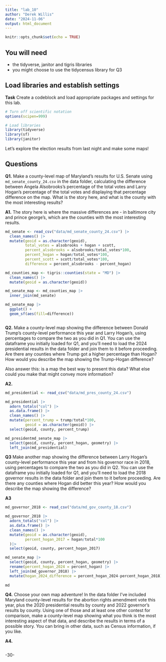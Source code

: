 ```yaml
---
title: "lab_10"
author: "Derek Willis"
date: "2024-11-06"
output: html_document
---
```


```r
knitr::opts_chunk$set(echo = TRUE)
```

## You will need

-   the tidyverse, janitor and tigris libraries
-   you might choose to use the tidycensus library for Q3

## Load libraries and establish settings

**Task** Create a codeblock and load appropriate packages and settings for this lab.

```r
# Turn off scientific notation
options(scipen=999)

# Load libraries
library(tidyverse)
library(sf)
library(janitor)

```

Let's explore the election results from last night and make some maps!

## Questions

**Q1.** Make a county-level map of Maryland's results for U.S. Senate using `md_senate_county_24.csv` in the data folder, calculating the difference between Angela Alsobrooks's percentage of the total votes and Larry Hogan's percentage of the total votes and displaying that percentage difference on the map. What is the story here, and what is the county with the most interesting results?

**A1.** The story here is where the massive differences are - in baltimore city and prince george's, which are the counties with the most interesting results. 

```r
md_senate <- read_csv("data/md_senate_county_24.csv") |>
  clean_names() |>
  mutate(geoid = as.character(geoid),
         total_votes = alsobrooks + hogan + scott, 
         percent_alsobrooks = alsobrooks/total_votes*100,
         percent_hogan = hogan/total_votes*100,
         percent_scott = scott/total_votes*100,
         difference = percent_alsobrooks - percent_hogan)

md_counties_map <- tigris::counties(state = "MD") |>
  clean_names() |>
  mutate(geoid = as.character(geoid))

md_senate_map <- md_counties_map |>
  inner_join(md_senate)

md_senate_map |>
  ggplot() +
  geom_sf(aes(fill=difference))


```
``` r
```

**Q2.** Make a county-level map showing the difference between Donald Trump's county-level performance this year and Larry Hogan's, using percentages to compare the two as you did in Q1. You can use the dataframe you initially loaded for Q1, and you'll need to load the 2024 presidential results in the data folder and join them to it before proceeding. Are there any counties where Trump got a higher percentage than Hogan? How would you describe the map showing the Trump-Hogan difference?

Also answer this: is a map the best way to present this data? What else could you make that might convey more information?

**A2.**

```r
md_presidential <- read_csv("data/md_pres_county_24.csv")

md_presidential |>
  adorn_totals("col") |>
  as.data.frame() |>
  clean_names() |>
  mutate(percent_trump = trump/total*100,
         geoid = as.character(geoid)) |>
  select(geoid, county, percent_trump)

md_presidentmd_senate_map |>
  select(geoid, county, percent_hogan, geometry) |>
  left_join(md_presidential)


```


**Q3** Make another map showing the difference between Larry Hogan's county-level performance this year and from his governor race in 2018, using percentages to compare the two as you did in Q2. You can use the dataframe you initially loaded for Q1, and you'll need to load the 2018 governor results in the data folder and join them to it before proceeding. Are there any counties where Hogan did better this year? How would you describe the map showing the difference?

**A3**

```r
md_governor_2018 <- read_csv("data/md_gov_county_18.csv")

md_governor_2018 |>
  adorn_totals("col") |>
  as.data.frame() |>
  clean_names() |>
  mutate(geoid = as.character(geoid),
         percent_hogan_2017 = hogan/total*100
  )|>
  select(geoid, county, percent_hogan_2017)

md_senate_map |>
  select(geoid, county, percent_hogan, geometry) |>
  rename(percent_hogan_2024 = percent_hogan) |>
  left_join(md_governor_2018) |>
  mutate(hogan_2024_difference = percent_hogan_2024-percent_hogan_2018) |>
 
md

```

**Q4.** Choose your own map adventure! In the data folder I've included Maryland county-level results for the abortion rights amendment vote this year, plus the 2020 presidential results by county and 2022 governor's results by county. Using one of those and at least one other contest for comparison, make a county-level map showing what you think is the most interesting aspect of that data, and describe the results in terms of a possible story. You can bring in other data, such as Census information, if you like.

**A4.**

```r

```

-30-
